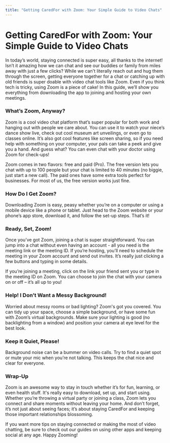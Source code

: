 ```yaml
---
title: "Getting CaredFor with Zoom: Your Simple Guide to Video Chats"
---
```


# Getting CaredFor with Zoom: Your Simple Guide to Video Chats

In today’s world, staying connected is super easy, all thanks to the internet! Isn’t it amazing how we can chat and see our buddies or family from miles away with just a few clicks? While we can't literally reach out and hug them through the screen, getting everyone together for a chat or catching up with old friends is super doable with video chat tools like Zoom. Even if you think tech is tricky, using Zoom is a piece of cake! In this guide, we’ll show you everything from downloading the app to joining and hosting your own meetings.

### What’s Zoom, Anyway?

Zoom is a cool video chat platform that’s super popular for both work and hanging out with people we care about. You can use it to watch your niece’s dance show live, check out cool museum art unveilings, or even go to classes online. It’s also got cool features like screen sharing, so if you need help with something on your computer, your pals can take a peek and give you a hand. And guess what? You can even chat with your doctor using Zoom for check-ups!

Zoom comes in two flavors: free and paid (Pro). The free version lets you chat with up to 100 people but your chat is limited to 40 minutes (no biggie, just start a new call). The paid ones have some extra tools perfect for businesses. For most of us, the free version works just fine.

### How Do I Get Zoom?

Downloading Zoom is easy, peasy whether you’re on a computer or using a mobile device like a phone or tablet. Just head to the Zoom website or your phone’s app store, download it, and follow the set-up steps. That’s it!

### Ready, Set, Zoom!

Once you’ve got Zoom, joining a chat is super straightforward. You can jump into a chat without even having an account - all you need is the meeting link or the meeting ID. If you’re hosting, you’ll need to schedule the meeting in your Zoom account and send out invites. It’s really just clicking a few buttons and typing in some details.

If you’re joining a meeting, click on the link your friend sent you or type in the meeting ID on Zoom. You can choose to join the chat with your camera on or off – it’s all up to you!

### Help! I Don’t Want a Messy Background!

Worried about messy rooms or bad lighting? Zoom's got you covered. You can tidy up your space, choose a simple background, or have some fun with Zoom’s virtual backgrounds. Make sure your lighting is good (no backlighting from a window) and position your camera at eye level for the best look.

### Keep it Quiet, Please!

Background noise can be a bummer on video calls. Try to find a quiet spot or mute your mic when you’re not talking. This keeps the chat nice and clear for everyone.

### Wrap-Up

Zoom is an awesome way to stay in touch whether it’s for fun, learning, or even health stuff. It's really easy to download, set up, and start using. Whether you’re throwing a virtual party or joining a class, Zoom lets you connect and share moments without leaving your home. And don’t forget, it’s not just about seeing faces; it’s about staying CaredFor and keeping those important relationships blossoming.

If you want more tips on staying connected or making the most of video chatting, be sure to check out our guides on using other apps and keeping social at any age. Happy Zooming!
